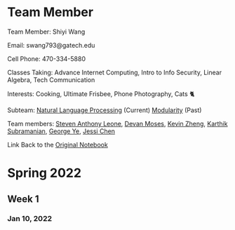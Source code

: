 = Team Member =
Team Member: Shiyi Wang

Email: swang793@gatech.edu

Cell Phone: 470-334-5880

Classes Taking: Advance Internet Computing, Intro to Info Security, Linear Algebra, Tech Communication

Interests: Cooking, Ultimate Frisbee, Phone Photography, Cats 🐈

Subteam: [[Natural Language Processing]] (Current) [[Modularity]] (Past)

Team members: [[Notebook Steven Anthony Leone|Steven Anthony Leone]], [[Notebook Devan Moses|Devan Moses]], [[Notebook Kevin Zheng|Kevin Zheng]], [[Notebook Karthik Subramanian|Karthik Subramanian]], [[Notebook George Ye | George Ye]], [[Notebook Ruijie Chen | Jessi Chen]]

Link Back to the [https://github.gatech.edu/emade/emade/wiki/Notebook-Shiyi-Wang Original Notebook]

= Spring 2022 =
== Week 1 ==
=== Jan 10, 2022 ===